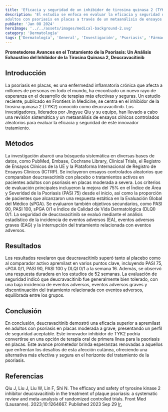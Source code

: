 ```yaml
---
title: 'Eficacia y seguridad de un inhibidor de tirosina quinasa 2 (TYK2) en psoriasis.'
description: 'El estudio se enfoca en evaluar la eficacia y seguridad del deucravacitinib en
adultos con psoriasis en placas a través de un metaanálisis de ensayos controlados aleatorizados.'
pubDate: 'Jan 08 2024'
heroImage: '../../assets/images/medical-background-2.svg'
category: 'Dermatología'
tags: ['Dermatología', 'General', 'Investigación', 'Psoriasis', 'Fármacos']
---
```


**Prometedores Avances en el Tratamiento de la Psoriasis: Un Análisis Exhaustivo del Inhibidor
de la Tirosina Quinasa 2, Deucravacitinib**

## Introducción
La psoriasis en placas, es una enfermedad inflamatoria crónica que afecta a millones de personas en todo
el mundo, ha encontrado un nuevo rayo de esperanza en el desarrollo de terapias más efectivas y seguras.
Un estudio reciente, publicado en Frontiers in Medicine, se centra en el inhibidor de la tirosina
quinasa 2 (TYK2) conocido como deucravacitinib. Los investigadores, liderados por Jingyue Qiu y su
equipo, han llevado a cabo una revisión sistemática y un metaanálisis de ensayos clínicos
controlados aleatorios para evaluar la eficacia y seguridad de este innovador tratamiento.

## Métodos
La investigación abarcó una búsqueda sistemática en diversas bases de datos, como PubMed, Embase,
Cochrane Library, Clinical Trials, el Registro de Ensayos Clínicos de la UE y la Plataforma Internacional
de Registro de Ensayos Clínicos (ICTRP). Se incluyeron ensayos controlados aleatorios que comparaban
deucravacitinib con placebo o tratamientos activos en pacientes adultos con psoriasis en placas
moderada a severa. Los criterios de evaluación principales incluyeron la mejora del 75% en
el Índice de Área y Severidad de la Psoriasis (PASI 75) desde el inicio, así como la proporción
de pacientes que alcanzaron una respuesta estática en la Evaluación Global del Médico (sPGA).
Se evaluaron también objetivos secundarios, como PASI 90, PASI 100, sPGA 0/1 e Índice de Calidad
de Vida Dermatológica (DLQI) 0/1. La seguridad de deucravacitinib se evaluó mediante el análisis
estadístico de la incidencia de eventos adversos (EA), eventos adversos graves (EAG) y la
interrupción del tratamiento relacionada con eventos adversos.

## Resultados
Los resultados revelaron que deucravacitinib superó tanto al placebo como al comparador activo
apremilast en varios puntos clave, incluyendo PASI 75, sPGA 0/1, PASI 90, PASI 100 y DLQI 0/1 a
la semana 16. Además, se observó una respuesta duradera en los estudios de 52 semanas.
La evaluación de seguridad indicó que deucravacitinib fue generalmente bien tolerado, con una
baja incidencia de eventos adversos, eventos adversos graves y discontinuación del tratamiento
relacionada con eventos adversos, equilibrada entre los grupos.

## Conclusión
En conclusión, deucravacitinib demostró una eficacia superior a apremilast en adultos con psoriasis
en placas moderada a grave, presentando un perfil de seguridad aceptable. Este innovador inhibidor
de TYK2 podría convertirse en una opción de terapia oral de primera línea para la psoriasis en placas.
Este avance prometedor brinda esperanzas renovadas a aquellos que enfrentan los desafíos de esta
afección cutánea, ofreciendo una alternativa más efectiva y segura en el horizonte del tratamiento
de la psoriasis.

## Referencias
Qiu J, Liu J, Liu W, Lin F, Shi N. The efficacy and safety of tyrosine kinase 2 inhibitor
deucravacitinib in the treatment of plaque psoriasis: a systematic review and meta-analysis of
randomized controlled trials. Front Med (Lausanne). 2023;10:1264667. Published 2023 Sep 29
<a href="https://www.ncbi.nlm.nih.gov/pmc/articles/PMC10570425/" target="_blank">Ir.</a>